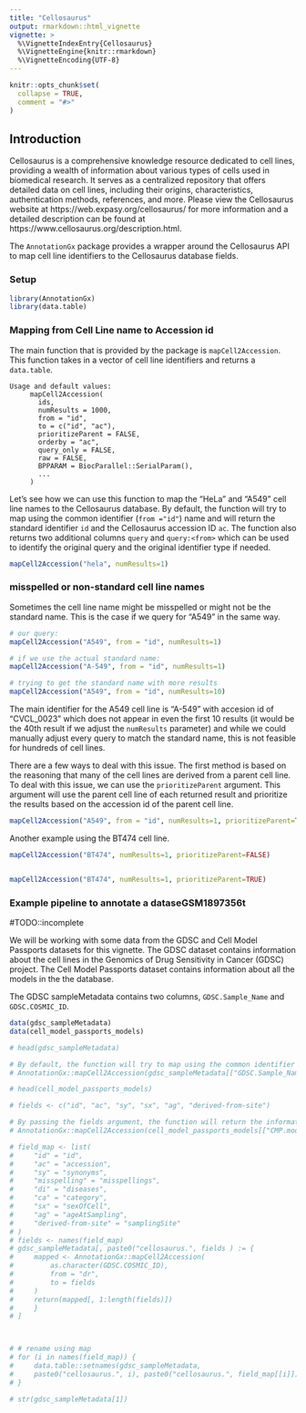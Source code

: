 ```yaml
---
title: "Cellosaurus"
output: rmarkdown::html_vignette
vignette: >
  %\VignetteIndexEntry{Cellosaurus}
  %\VignetteEngine{knitr::rmarkdown}
  %\VignetteEncoding{UTF-8}
---
```


```r
knitr::opts_chunk$set(
  collapse = TRUE,
  comment = "#>"
)
```

## Introduction
Cellosaurus is a comprehensive knowledge resource dedicated to cell lines,
providing a wealth of information about various types of cells used in
biomedical research. It serves as a centralized repository that offers
detailed data on cell lines, including their origins, characteristics,
authentication methods, references, and more. Please view the Cellosaurus
website at https://web.expasy.org/cellosaurus/ for more information and
a detailed description can be found at https://www.cellosaurus.org/description.html.

The `AnnotationGx` package provides a wrapper around the Cellosaurus API to 
map cell line identifiers to the Cellosaurus database fields. 

### Setup

```r
library(AnnotationGx)
library(data.table)

```


### Mapping from Cell Line name to Accession id
The main function that is provided by the package is `mapCell2Accession`. This function
takes in a vector of cell line identifiers and returns a `data.table`. 

```
Usage and default values:
     mapCell2Accession(
       ids,
       numResults = 1000,
       from = "id",
       to = c("id", "ac"),
       prioritizeParent = FALSE,
       orderby = "ac",
       query_only = FALSE,
       raw = FALSE,
       BPPARAM = BiocParallel::SerialParam(),
       ...
     )
```

Let's see how we can use this function to map the "HeLa" and "A549" cell line names
to the Cellosaurus database. 
By default, the function will try to map using the common identifier (`from ="id"`) name and 
will return the standard identifier `id` and the Cellosaurus accession ID `ac`. The 
function also returns two additional columns `query` and `query:<from>` which
can be used to identify the original query and the original identifier type if needed. 
``` r
mapCell2Accession("hela", numResults=1)
```

### misspelled or non-standard cell line names

Sometimes the cell line name might be misspelled or might not be the standard name. 
This is the case if we query for "A549" in the same way. 
``` r
# our query:
mapCell2Accession("A549", from = "id", numResults=1)

# if we use the actual standard name:
mapCell2Accession("A-549", from = "id", numResults=1)

# trying to get the standard name with more results
mapCell2Accession("A549", from = "id", numResults=10)
```

The main identifier for the A549 cell line is "A-549" with accesion id of "CVCL_0023" 
which does not appear in even the first 10 results (it would be the 40th result 
if we adjust the `numResults` parameter) and while we could manually adjust every query 
to match the standard name, this is not feasible for hundreds of cell lines. 

There are a few ways to deal with this issue. 
The first method is based on the reasoning that many of the cell lines are derived from a parent cell line.
To deal with this issue, we can use the `prioritizeParent` argument. 
This argument will use the parent cell line of each returned result and prioritize the
results based on the accession id of the parent cell line. 

``` r
mapCell2Accession("A549", from = "id", numResults=1, prioritizeParent=TRUE)
```

Another example using the BT474 cell line. 

``` r
mapCell2Accession("BT474", numResults=1, prioritizeParent=FALSE)


mapCell2Accession("BT474", numResults=1, prioritizeParent=TRUE)
```





### Example pipeline to annotate a dataseGSM1897356t
#TODO::incomplete

We will be working with some data from the GDSC and Cell Model Passports datasets 
for this vignette. The GDSC dataset contains information about the cell lines 
in the Genomics of Drug Sensitivity in Cancer (GDSC) project. The Cell Model
Passports dataset contains information about all the models in the the database.


The GDSC sampleMetadata contains two columns, `GDSC.Sample_Name` and `GDSC.COSMIC_ID`.
``` r
data(gdsc_sampleMetadata)
data(cell_model_passports_models)
```

```r
# head(gdsc_sampleMetadata)

```


```r
# By default, the function will try to map using the common identifier name to the Cellosaurus accession number
# AnnotationGx::mapCell2Accession(gdsc_sampleMetadata[["GDSC.Sample_Name"]])

```


```r
# head(cell_model_passports_models)

```


```r
# fields <- c("id", "ac", "sy", "sx", "ag", "derived-from-site")

# By passing the fields argument, the function will return the information for the fields specified
# AnnotationGx::mapCell2Accession(cell_model_passports_models[["CMP.model_name"]], to=fields) |> head()

```


```r
# field_map <- list(
#     "id" = "id",
#     "ac" = "accession",
#     "sy" = "synonyms",
#     "misspelling" = "misspellings",
#     "di" = "diseases",
#     "ca" = "category",
#     "sx" = "sexOfCell",
#     "ag" = "ageAtSampling",
#     "derived-from-site" = "samplingSite"
# )
# fields <- names(field_map)
# gdsc_sampleMetadata[, paste0("cellosaurus.", fields ) := {
#     mapped <- AnnotationGx::mapCell2Accession(
#         as.character(GDSC.COSMIC_ID),
#         from = "dr",
#         to = fields
#     )
#     return(mapped[, 1:length(fields)])
#     }
# ]



# # rename using map
# for (i in names(field_map)) {
#     data.table::setnames(gdsc_sampleMetadata,
#     paste0("cellosaurus.", i), paste0("cellosaurus.", field_map[[i]]), skip_absent = TRUE)
# }

# str(gdsc_sampleMetadata[1])
```
